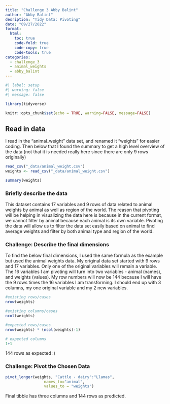 ```yaml
---
title: "Challenge 3 Abby Balint"
author: "Abby Balint"
desription: "Tidy Data: Pivoting"
date: "09/27/2022"
format:
  html:
    toc: true
    code-fold: true
    code-copy: true
    code-tools: true
categories:
  - challenge_3
  - animal_weights
  - abby_balint
---
```


```r
#| label: setup
#| warning: false
#| message: false

library(tidyverse)

knitr::opts_chunk$set(echo = TRUE, warning=FALSE, message=FALSE)
```

## Read in data

I read in the "animal_weight" data set, and renamed it "weights" for easier coding. Then below that I found the summary to get a high level overview of the data (not that it is needed really here since there are only 9 rows originally)

```r
read_csv("_data/animal_weight.csv")
weights <- read_csv("_data/animal_weight.csv")

```

```r
summary(weights)
```


### Briefly describe the data


This dataset contains 17 variables and 9 rows of data related to animal weights by animal as well as region of the world. The reason that pivoting will be helping in visualizing the data here is because in the current format, we cannot filter by animal because each animal is its own variable. Pivoting the data will allow us to filter the data set easily based on animal to find average weights and filter by both animal type and region of the world.


### Challenge: Describe the final dimensions

To find the below final dimensions, I used the same formula as the example but used the animal weights data. My original data set started with 9 rows and 17 variables. Only one of the original variables will remain a variable. The 16 variables I am pivoting will turn into two variables - animal (names), and weights (values). My row numbers will now be 144 because I will have the 9 rows times the 16 variables I am transforming. I should end up with 3 columns, my one original variable and my 2 new variables.
```r
#existing rows/cases
nrow(weights)

#existing columns/cases
ncol(weights)

#expected rows/cases
nrow(weights) * (ncol(weights)-1)

# expected columns 
1+1

```

144 rows as expected :)


### Challenge: Pivot the Chosen Data


```r
pivot_longer(weights, "Cattle - dairy":"Llamas",
                 names_to="animal",
                 values_to = "weights")
```

Final tibble has three columns and 144 rows as predicted.

